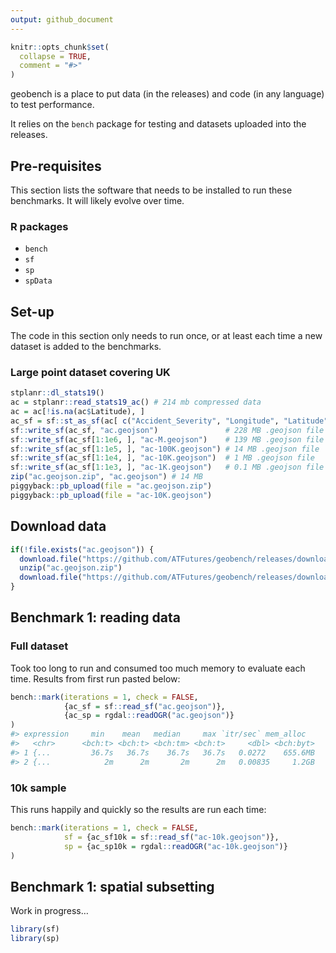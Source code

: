 ```yaml
---
output: github_document
---
```


<!-- README.md is generated from README.Rmd. Please edit that file -->

```r
knitr::opts_chunk$set(
  collapse = TRUE,
  comment = "#>"
)
```

geobench is a place to put data (in the releases) and code (in any language) to test performance.

It relies on the `bench` package for testing and datasets uploaded into the releases.

## Pre-requisites

This section lists the software that needs to be installed to run these benchmarks.
It will likely evolve over time.

### R packages

- `bench`
- `sf`
- `sp`
- `spData`

## Set-up

The code in this section only needs to run once, or at least each time a new dataset is added to the benchmarks.

### Large point dataset covering UK

```r
stplanr::dl_stats19()
ac = stplanr::read_stats19_ac() # 214 mb compressed data
ac = ac[!is.na(ac$Latitude), ]
ac_sf = sf::st_as_sf(ac[ c("Accident_Severity", "Longitude", "Latitude")], coords = c("Longitude", "Latitude"))
sf::write_sf(ac_sf, "ac.geojson")               # 228 MB .geojson file
sf::write_sf(ac_sf[1:1e6, ], "ac-M.geojson")    # 139 MB .geojson file
sf::write_sf(ac_sf[1:1e5, ], "ac-100K.geojson") # 14 MB .geojson file
sf::write_sf(ac_sf[1:1e4, ], "ac-10K.geojson")  # 1 MB .geojson file
sf::write_sf(ac_sf[1:1e3, ], "ac-1K.geojson")   # 0.1 MB .geojson file
zip("ac.geojson.zip", "ac.geojson") # 14 MB
piggyback::pb_upload(file = "ac.geojson.zip")
piggyback::pb_upload(file = "ac-10K.geojson")
```

## Download data

```r
if(!file.exists("ac.geojson")) {
  download.file("https://github.com/ATFutures/geobench/releases/download/0.0.1/ac.geojson.zip", "ac.geojson.zip")
  unzip("ac.geojson.zip")
  download.file("https://github.com/ATFutures/geobench/releases/download/0.0.1/ac-10k.geojson", "ac-10k.geojson")
}
```

## Benchmark 1: reading data

### Full dataset

Took too long to run and consumed too much memory to evaluate each time.
Results from first run pasted below:

```r
bench::mark(iterations = 1, check = FALSE,
            {ac_sf = sf::read_sf("ac.geojson")},
            {ac_sp = rgdal::readOGR("ac.geojson")}
)
#> expression     min    mean   median     max `itr/sec` mem_alloc  
#>   <chr>      <bch:t> <bch:t> <bch:tm> <bch:t>     <dbl> <bch:byt>       
#> 1 {...         36.7s   36.7s    36.7s   36.7s   0.0272    655.6MB 
#> 2 {...            2m      2m       2m      2m   0.00835     1.2GB 
```

### 10k sample

This runs happily and quickly so the results are run each time:

```r
bench::mark(iterations = 1, check = FALSE,
            sf = {ac_sf10k = sf::read_sf("ac-10k.geojson")},
            sp = {ac_sp10k = rgdal::readOGR("ac-10k.geojson")}
)
```


## Benchmark 1: spatial subsetting

Work in progress...

```r
library(sf)
library(sp)
```



